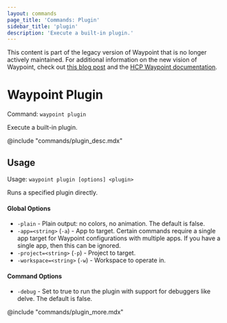 ```yaml
---
layout: commands
page_title: 'Commands: Plugin'
sidebar_title: 'plugin'
description: 'Execute a built-in plugin.'
---
```


<Warning>

This content is part of the legacy version of Waypoint that is no longer actively maintained. For additional information on the new vision of Waypoint, check out [this blog post](https://www.hashicorp.com/blog/a-new-vision-for-hcp-waypoint) and the [HCP Waypoint documentation](/hcp/docs/waypoint).

</Warning>

# Waypoint Plugin

Command: `waypoint plugin`

Execute a built-in plugin.

@include "commands/plugin_desc.mdx"

## Usage

Usage: `waypoint plugin [options] <plugin>`

Runs a specified plugin directly.

#### Global Options

- `-plain` - Plain output: no colors, no animation. The default is false.
- `-app=<string>` (`-a`) - App to target. Certain commands require a single app target for Waypoint configurations with multiple apps. If you have a single app, then this can be ignored.
- `-project=<string>` (`-p`) - Project to target.
- `-workspace=<string>` (`-w`) - Workspace to operate in.

#### Command Options

- `-debug` - Set to true to run the plugin with support for debuggers like delve. The default is false.

@include "commands/plugin_more.mdx"
